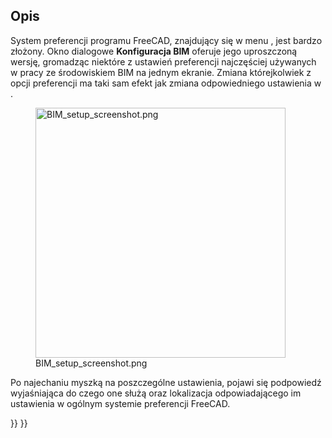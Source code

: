 <languages/>

{{Docnav/pl
|[[Arch_CutPlane/pl|Przetnij płaszczyzną]]
|[[BIM_Views/pl|Widoki]]
|[[BIM_Workbench/pl|środowisko pracy BIM]]
|IconL=Arch_CutPlane.svg
|IconR=BIM_Views.svg
|IconC=Workbench_BIM.svg
}}

{{GuiCommand/pl
|Name=BIM Setup
|Name/pl=BIM Setup
|MenuLocation=Zarządzanie → Ustawiania BIM
|Workbenches=[[BIM_Workbench/pl|BIM]]
}}

<span id="Description"></span>
==Opis==

System preferencji programu FreeCAD, znajdujący się w menu {{MenuCommand|Edycja -> Preferencje}}, jest bardzo złożony. Okno dialogowe '''Konfiguracja BIM''' oferuje jego uproszczoną wersję, gromadząc niektóre z ustawień preferencji najczęściej używanych w pracy ze środowiskiem BIM na jednym ekranie. Zmiana którejkolwiek z opcji preferencji ma taki sam efekt jak zmiana odpowiedniego ustawienia w {{MenuCommand|Edycja -> Preferencje}}.

[[Image:BIM_setup_screenshot.png|400px]]

Po najechaniu myszką na poszczególne ustawienia, pojawi się podpowiedź wyjaśniająca do czego one służą oraz lokalizacja odpowiadającego im ustawienia w ogólnym systemie preferencji FreeCAD.


{{Docnav/pl
|[[Arch_CutPlane/pl|Przetnij płaszczyzną]]
|[[BIM_Views/pl|Widoki]]
|[[BIM_Workbench/pl|środowisko pracy BIM]]
|IconL=Arch_CutPlane.svg
|IconR=BIM_Views.svg
|IconC=Workbench_BIM.svg
}}

{{BIM_Tools_navi{{#translation:}}}}
{{Userdocnavi{{#translation:}}}}